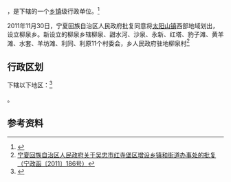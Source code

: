 {{中国乡级行政区|64/03/03/202/000}}

'''{{PAGENAMEBASE}}'''，是{{PRC admin/fullname|64/03/03/202/000|3}}下辖的一个[[乡镇|乡镇]]级行政单位。<ref>{{PRC admin/ref sgc|{{PRC admin/parent|64/03/03/202/000}}}}</ref>

2011年11月30日，宁夏回族自治区人民政府批复同意将[[太阳山镇|太阳山镇]]西部地域划出，设立柳泉乡。新设立的柳泉乡辖柳泉、甜水河、沙泉、永新、红塔、豹子滩、黄羊滩、水套、羊坊滩、利同、利原11个村委会，乡人民政府驻地柳泉村<ref>[http://www.nx.gov.cn/zwgk/cxgkwj/48020.htm 宁夏回族自治区人民政府关于吴忠市红寺堡区增设乡镇和街道办事处的批复（宁政函〔2011〕186号）]{{dead link|date=2018年1月 |bot=InternetArchiveBot |fix-attempted=yes }}</ref>

== 行政区划 ==

{{PAGENAMEBASE}}下辖以下地区：<ref>{{PRC admin/ref sgc|64/03/03/202/000}}</ref>

{{PRC admin/children|64/03/03/202/000}}。

== 参考资料 ==

{{reflist}}

{{行政区划小作品}}
{{PRC admin/navcat|64/03/03/202/000}}